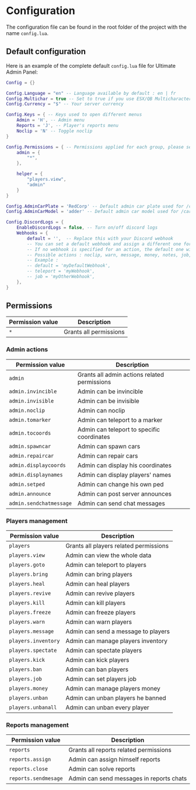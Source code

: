 
# Configuration

The configuration file can be found in the root folder of the project with the name `config.lua`.

## Default configuration
Here is an example of the complete default `config.lua` file for Ultimate Admin Panel:

```lua filename="config.lua" copy
Config = {}

Config.Language = "en" -- Language available by default : en | fr
Config.Multichar = true -- Set to true if you use ESX/QB Multicharacter
Config.Currency = "$" -- Your server currency

Config.Keys = { -- Keys used to open different menus
    Admin = 'H', -- Admin menu
    Reports = 'J', -- Player's reports menu
    Noclip = 'N' -- Toggle noclip
}

Config.Permissions = { -- Permissions applied for each group, please see https://redcorp.studio/ultimate-admin-panel/configuration#permissions for more details
    admin = {
        "*",
    },

    helper = {
        "players.view",
        "admin"
    }
}

Config.AdminCarPlate = 'RedCorp' -- Default admin car plate used for /car
Config.AdminCarModel = 'adder' -- Default admin car model used for /car

Config.DiscordLogs = {
    EnableDiscordLogs = false, -- Turn on/off discord logs
    Webhooks = {
        default = '',  -- Replace this with your Discord webhook
        -- You can set a default webhook and assign a different one for specific actions
        -- If no webhook is specified for an action, the default one will be used
        -- Possible actions : noclip, warn, message, money, notes, job, gang, inventory, spectate, reports, onduty, announce, car, freeze, heal, invincible, invisible, kill, ped, teleport, ban, kick
        -- Example :
        -- default = 'myDefaultWebhook',
        -- teleport = 'myWebhook',
        -- job = 'myOtherWebhook',
    },
}
```

## Permissions

|Permission value|Description|
|---|---|
`*`|Grants all permissions|

### Admin actions
|Permission value|Description|
|---|---|
`admin`|Grants all admin actions related permissions|
`admin.invincible`|Admin can be invincible|
`admin.invisible`|Admin can be invisible|
`admin.noclip`|Admin can noclip|
`admin.tomarker`|Admin can teleport to a marker|
`admin.tocoords`|Admin can teleport to specific coordinates|
`admin.spawncar`|Admin can spawn cars|
`admin.repaircar`|Admin can repair cars|
`admin.displaycoords`|Admin can display his coordinates|
`admin.displaynames`|Admin can display players' names|
`admin.setped`|Admin can change his own ped|
`admin.announce`|Admin can post server announces|
`admin.sendchatmessage`|Admin can send chat messages|

### Players management
|Permission value|Description|
|---|---|
`players`|Grants all players related permissions|
`players.view`|Admin can view the whole data|
`players.goto`|Admin can teleport to players|
`players.bring`|Admin can bring players|
`players.heal`|Admin can heal players|
`players.revive`|Admin can revive players|
`players.kill`|Admin can kill players|
`players.freeze`|Admin can freeze players|
`players.warn`|Admin can warn players|
`players.message`|Admin can send a message to players|
`players.inventory`|Admin can manage players inventory|
`players.spectate`|Admin can spectate players|
`players.kick`|Admin can kick players|
`players.ban`|Admin can ban players|
`players.job`|Admin can set players job|
`players.money`|Admin can manage players money|
`players.unban`|Admin can unban players he banned|
`players.unbanall`|Admin can unban every player|

### Reports management
|Permission value|Description|
|---|---|
`reports`|Grants all reports related permissions|
`reports.assign`|Admin can assign himself reports|
`reports.close`|Admin can solve reports|
`reports.sendmesage`|Admin can send messages in reports chats|